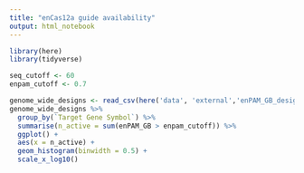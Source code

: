 ```yaml
---
title: "enCas12a guide availability"
output: html_notebook
---
```



```r
library(here)
library(tidyverse)

seq_cutoff <- 60
enpam_cutoff <- 0.7
```

```r
genome_wide_designs <- read_csv(here('data', 'external','enPAM_GB_designs.csv'), n_max = 100000)
genome_wide_designs %>%
  group_by(`Target Gene Symbol`) %>%
  summarise(n_active = sum(enPAM_GB > enpam_cutoff)) %>%
  ggplot() +
  aes(x = n_active) +
  geom_histogram(binwidth = 0.5) +
  scale_x_log10()
```

